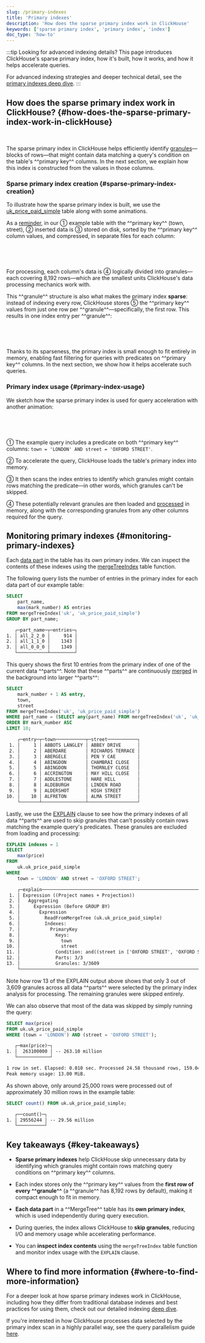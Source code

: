 ```yaml
---
slug: /primary-indexes
title: 'Primary indexes'
description: 'How does the sparse primary index work in ClickHouse'
keywords: ['sparse primary index', 'primary index', 'index']
doc_type: 'how-to'
---
```




:::tip Looking for advanced indexing details?
This page introduces ClickHouse's sparse primary index, how it's built, how it works, and how it helps accelerate queries.

For advanced indexing strategies and deeper technical detail, see the [primary indexes deep dive](/guides/best-practices/sparse-primary-indexes).
:::

## How does the sparse primary index work in ClickHouse? {#how-does-the-sparse-primary-index-work-in-clickHouse}

<br/>

The sparse primary index in ClickHouse helps efficiently identify [granules](https://clickhouse.com/docs/guides/best-practices/sparse-primary-indexes#data-is-organized-into-granules-for-parallel-data-processing)—blocks of rows—that might contain data matching a query's condition on the table's ^^primary key^^ columns. In the next section, we explain how this index is constructed from the values in those columns.

### Sparse primary index creation {#sparse-primary-index-creation}

To illustrate how the sparse primary index is built, we use the [uk_price_paid_simple](https://clickhouse.com/docs/parts) table along with some animations.

As a [reminder](https://clickhouse.com/docs/parts), in our ① example table with the ^^primary key^^ (town, street), ② inserted data is ③ stored on disk, sorted by the ^^primary key^^ column values, and compressed, in separate files for each column:

<Image img={visual01} size="lg"/>

<br/><br/>

For processing, each column's data is ④ logically divided into granules—each covering 8,192 rows—which are the smallest units ClickHouse's data processing mechanics work with.

This ^^granule^^ structure is also what makes the primary index **sparse**: instead of indexing every row, ClickHouse stores ⑤ the ^^primary key^^ values from just one row per ^^granule^^—specifically, the first row. This results in one index entry per ^^granule^^:

<Image img={visual02} size="lg"/>

<br/><br/>

Thanks to its sparseness, the primary index is small enough to fit entirely in memory, enabling fast filtering for queries with predicates on ^^primary key^^ columns. In the next section, we show how it helps accelerate such queries.

### Primary index usage {#primary-index-usage}

We sketch how the sparse primary index is used for query acceleration with another animation:

<Image img={visual03} size="lg"/>

<br/><br/>

① The example query includes a predicate on both ^^primary key^^ columns: `town = 'LONDON' AND street = 'OXFORD STREET'`.

② To accelerate the query, ClickHouse loads the table's primary index into memory.

③ It then scans the index entries to identify which granules might contain rows matching the predicate—in other words, which granules can't be skipped.

④ These potentially relevant granules are then loaded and [processed](/optimize/query-parallelism) in memory, along with the corresponding granules from any other columns required for the query.

## Monitoring primary indexes {#monitoring-primary-indexes}

Each [data part](/parts) in the table has its own primary index. We can inspect the contents of these indexes using the [mergeTreeIndex](/sql-reference/table-functions/mergeTreeIndex) table function.

The following query lists the number of entries in the primary index for each data part of our example table:

```sql
SELECT
    part_name,
    max(mark_number) AS entries
FROM mergeTreeIndex('uk', 'uk_price_paid_simple')
GROUP BY part_name;
```

```txt
   ┌─part_name─┬─entries─┐
1. │ all_2_2_0 │     914 │
2. │ all_1_1_0 │    1343 │
3. │ all_0_0_0 │    1349 │
   └───────────┴─────────┘
```

This query shows the first 10 entries from the primary index of one of the current data ^^parts^^. Note that these ^^parts^^ are continuously [merged](/merges) in the background into larger ^^parts^^:

```sql 
SELECT 
    mark_number + 1 AS entry,
    town,
    street
FROM mergeTreeIndex('uk', 'uk_price_paid_simple')
WHERE part_name = (SELECT any(part_name) FROM mergeTreeIndex('uk', 'uk_price_paid_simple')) 
ORDER BY mark_number ASC
LIMIT 10;
```

```txt
    ┌─entry─┬─town───────────┬─street───────────┐
 1. │     1 │ ABBOTS LANGLEY │ ABBEY DRIVE      │
 2. │     2 │ ABERDARE       │ RICHARDS TERRACE │
 3. │     3 │ ABERGELE       │ PEN Y CAE        │
 4. │     4 │ ABINGDON       │ CHAMBRAI CLOSE   │
 5. │     5 │ ABINGDON       │ THORNLEY CLOSE   │
 6. │     6 │ ACCRINGTON     │ MAY HILL CLOSE   │
 7. │     7 │ ADDLESTONE     │ HARE HILL        │
 8. │     8 │ ALDEBURGH      │ LINDEN ROAD      │
 9. │     9 │ ALDERSHOT      │ HIGH STREET      │
10. │    10 │ ALFRETON       │ ALMA STREET      │
    └───────┴────────────────┴──────────────────┘
```

Lastly, we use the [EXPLAIN](/sql-reference/statements/explain) clause to see how the primary indexes of all data ^^parts^^ are used to skip granules that can't possibly contain rows matching the example query's predicates. These granules are excluded from loading and processing:
```sql
EXPLAIN indexes = 1
SELECT
    max(price)
FROM
    uk.uk_price_paid_simple
WHERE
    town = 'LONDON' AND street = 'OXFORD STREET';
```

```txt
    ┌─explain────────────────────────────────────────────────────────────────────────────────────────────────────┐
 1. │ Expression ((Project names + Projection))                                                                  │
 2. │   Aggregating                                                                                              │
 3. │     Expression (Before GROUP BY)                                                                           │
 4. │       Expression                                                                                           │
 5. │         ReadFromMergeTree (uk.uk_price_paid_simple)                                                        │
 6. │         Indexes:                                                                                           │
 7. │           PrimaryKey                                                                                       │
 8. │             Keys:                                                                                          │
 9. │               town                                                                                         │
10. │               street                                                                                       │
11. │             Condition: and((street in ['OXFORD STREET', 'OXFORD STREET']), (town in ['LONDON', 'LONDON'])) │
12. │             Parts: 3/3                                                                                     │
13. │             Granules: 3/3609                                                                               │
    └────────────────────────────────────────────────────────────────────────────────────────────────────────────┘
```

Note how row 13 of the EXPLAIN output above shows that only 3 out of 3,609 granules across all data ^^parts^^ were selected by the primary index analysis for processing. The remaining granules were skipped entirely.

We can also observe that most of the data was skipped by simply running the query:
```sql 
SELECT max(price)
FROM uk.uk_price_paid_simple
WHERE (town = 'LONDON') AND (street = 'OXFORD STREET');
```

```txt
   ┌─max(price)─┐
1. │  263100000 │ -- 263.10 million
   └────────────┘

1 row in set. Elapsed: 0.010 sec. Processed 24.58 thousand rows, 159.04 KB (2.53 million rows/s., 16.35 MB/s.)
Peak memory usage: 13.00 MiB.
```

As shown above, only around 25,000 rows were processed out of approximately 30 million rows in the example table:
```sql 
SELECT count() FROM uk.uk_price_paid_simple;
```

```txt
   ┌──count()─┐
1. │ 29556244 │ -- 29.56 million
   └──────────┘
```

##  Key takeaways {#key-takeaways}

* **Sparse primary indexes** help ClickHouse skip unnecessary data by identifying which granules might contain rows matching query conditions on ^^primary key^^ columns. 

* Each index stores only the ^^primary key^^ values from the **first row of every ^^granule^^** (a ^^granule^^ has 8,192 rows by default), making it compact enough to fit in memory. 

* **Each data part** in a ^^MergeTree^^ table has its **own primary index**, which is used independently during query execution. 

* During queries, the index allows ClickHouse to **skip granules**, reducing I/O and memory usage while accelerating performance. 

* You can **inspect index contents** using the `mergeTreeIndex` table function and monitor index usage with the `EXPLAIN` clause.

## Where to find more information {#where-to-find-more-information}

For a deeper look at how sparse primary indexes work in ClickHouse, including how they differ from traditional database indexes and best practices for using them, check out our detailed indexing [deep dive](/guides/best-practices/sparse-primary-indexes).

If you're interested in how ClickHouse processes data selected by the primary index scan in a highly parallel way, see the query parallelism guide [here](/optimize/query-parallelism).
